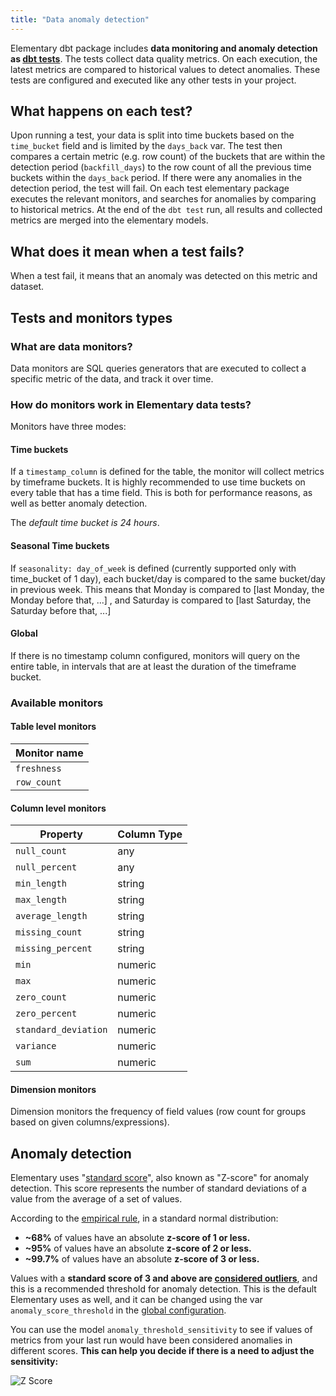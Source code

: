 ```yaml
---
title: "Data anomaly detection"
---
```


Elementary dbt package includes **data monitoring and anomaly detection as [dbt tests](https://docs.getdbt.com/docs/building-a-dbt-project/tests)**. The tests collect data quality metrics. On each execution, the latest metrics are compared to historical values to detect anomalies.
These tests are configured and executed like any other tests in your project.

## What happens on each test?

Upon running a test, your data is split into time buckets based on the `time_bucket` field and is limited by
the `days_back` var. The test then compares a certain metric (e.g. row count) of the buckets that are within the detection
period (`backfill_days`) to the row count of all the previous time buckets within the `days_back` period.
If there were any anomalies in the detection period, the test will fail.
On each test elementary package executes the relevant monitors, and searches for anomalies by comparing to historical
metrics.
At the end of the `dbt test` run, all results and collected metrics are merged into the elementary models.

## What does it mean when a test fails?

When a test fail, it means that an anomaly was detected on this metric and dataset.

## Tests and monitors types

### What are data monitors?

Data monitors are SQL queries generators that are executed to collect a specific metric of the data, and track it over time.

### How do monitors work in Elementary data tests?

Monitors have three modes:

#### Time buckets

If a `timestamp_column` is defined for the table, the monitor will collect metrics by timeframe buckets. It is highly recommended to use time buckets on every table that has a time field. This is both for performance reasons, as well as better anomaly detection.

The _default time bucket is 24 hours_.

#### Seasonal Time buckets

If `seasonality: day_of_week` is defined (currently supported only with time_bucket of 1 day), each bucket/day is compared to the same bucket/day in previous week.
This means that Monday is compared to [last Monday, the Monday before that, ...] , and Saturday is compared to [last Saturday, the Saturday before that, ...]

#### Global

If there is no timestamp column configured, monitors will query on the entire table, in intervals that are at least the duration of the timeframe bucket.

### Available monitors

#### Table level monitors

| Monitor name |
| ------------ |
| `freshness`  |
| `row_count`  |

#### Column level monitors

| Property             | Column Type |
| -------------------- | ----------- |
| `null_count`         | any         |
| `null_percent`       | any         |
| `min_length`         | string      |
| `max_length`         | string      |
| `average_length`     | string      |
| `missing_count`      | string      |
| `missing_percent`    | string      |
| `min`                | numeric     |
| `max`                | numeric     |
| `zero_count`         | numeric     |
| `zero_percent`       | numeric     |
| `standard_deviation` | numeric     |
| `variance`           | numeric     |
| `sum`                | numeric     |

#### Dimension monitors

Dimension monitors the frequency of field values (row count for groups based on given columns/expressions).

## Anomaly detection

Elementary uses "[standard score](https://en.wikipedia.org/wiki/Standard_score)", also known as "Z-score" for anomaly detection. This score represents the number of standard deviations of a value from the average of a set of values.

According to the [empirical rule](https://www.statisticshowto.com/probability-and-statistics/statistics-definitions/empirical-rule-2/), in a standard normal distribution:

- **~68%** of values have an absolute **z-score of 1 or less.**
- **~95%** of values have an absolute **z-score of 2 or less.**
- **~99.7%** of values have an absolute **z-score of 3 or less.**

Values with a **standard score of 3 and above are [considered outliers](https://www.ctspedia.org/do/view/CTSpedia/OutLier)**, and this is a recommended threshold for anomaly detection.
This is the default Elementary uses as well, and it can be changed using the var `anomaly_score_threshold` in the [global configuration](/guides/elementary-tests-configuration).

You can use the model `anomaly_threshold_sensitivity` to see if values of metrics from your last run would have been considered anomalies in different scores. **This can help you decide if there is a need to adjust the sensitivity:**

<img
  src="https://res.cloudinary.com/mintlify/image/upload/v1659304882/elementary/z-score_so2djq.png"
  alt="Z Score"
/>
